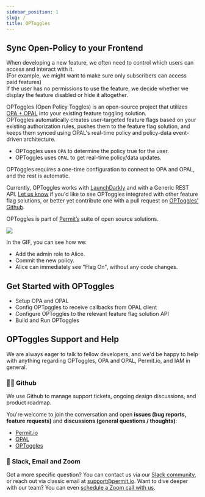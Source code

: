 ```yaml
---
sidebar_position: 1
slug: /
title: OPToggles
---
```


## Sync Open-Policy to your Frontend

When developing a new feature, we often need to control which users can access and interact with it. <br/>
(For example, we might want to make sure only subscribers can access paid features) <br/>
If the user has no permissions to use the feature, we decide whether we display the feature disabled or hide it altogether. <br/>

OPToggles (Open Policy Toggles) is an open-source project that utilizes [OPA + OPAL](https://github.com/permitio/opal) into your existing feature toggling solution. <br/>
OPToggles automatically creates user-targeted feature flags based on your existing authorization rules, pushes them to the feature flag solution, and keeps them synced using OPAL's real-time policy and policy-data event-driven architecture.

- OPToggles uses `OPA` to determine the policy true for the user. 
- OPToggles uses `OPAL` to get real-time policy/data updates.

OPToggles requires a one-time configuration to connect to  OPA and OPAL, and the rest is automatic.

Currently, OPToggles works with [LaunchDarkly](https://www.launchdarkly.com) and with a Generic REST API.
[Let us know](https://bit.ly/permitioslack) if you'd like to see OPToggles integrated with other feature flag solutions, or better yet contribute one with a pull request on [OPToggles' Github](https://github.com/permitio/OPToggles).

OPToggles is part of [Permit’s](https://www.permit.io) suite of open source solutions.

![](../static/img/optoggles-demo.gif)

In the GIF, you can see how we:

- Add the admin role to Alice.
- Commit the new policy.
- Alice can immediately see "Flag On", without any code changes.

## Get Started with OPToggles

- Setup OPA and OPAL
- Config OPTpggles to receive callbacks from OPAL client
- Configure OPToggles to the relevant feature flag solution API
- Build and Run OPToggles

## OPToggles Support and Help

We are always eager to talk to fellow developers, and we'd be happy to help with anything regarding OPToggles, OPA and OPAL, Permit.io, and IAM in general.

### 👩‍💻 Github

We use Github to manage support tickets, ongoing design discussions, and product roadmap.

You're welcome to join the conversation and open **issues (bug reports, feature requests)** and **discussions (general questions / thoughts)**:

- [Permit.io](https://github.com/permitio)
- [OPAL](https://github.com/permitio/opal)
- [OPToggles](https://github.com/permitio/OPToggles)

### 📧 Slack, Email and Zoom

Got a more specific question? You can contact us via our [Slack community](https://bit.ly/permitioslack), or reach out via classic email at [support@permit.io](mailto:support@permit.io). Want to dive deeper with our team? You can even [schedule a Zoom call with us](https://calendly.com/permitio/meeting).

